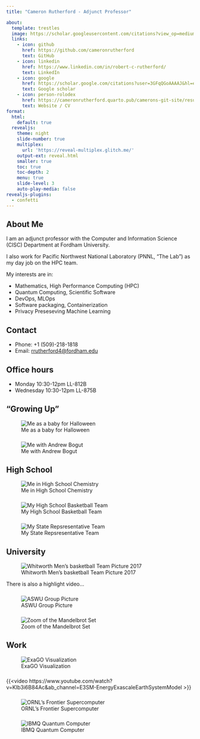 ```yaml
---
title: "Cameron Rutherford - Adjunct Professor"

about:
  template: trestles
  image: https://scholar.googleusercontent.com/citations?view_op=medium_photo&user=3GFqQGoAAAAJ&citpid=1
  links:
    - icon: github
      href: https://github.com/cameronrutherford
      text: GitHub
    - icon: linkedin
      href: https://www.linkedin.com/in/robert-c-rutherford/
      text: LinkedIn
    - icon: google
      href: https://scholar.google.com/citations?user=3GFqQGoAAAAJ&hl=en&oi=sra
      text: Google scholar
    - icon: person-rolodex
      href: https://cameronrutherford.quarto.pub/camerons-git-site/resume/resume.html
      text: Website / CV
format:
  html:
    default: true
  revealjs:
    theme: night
    slide-number: true
    multiplex:
      url: 'https://reveal-multiplex.glitch.me/'
    output-ext: reveal.html
    smaller: true
    toc: true
    toc-depth: 2
    menu: true
    slide-level: 3
    auto-play-media: false
revealjs-plugins:
  - confetti
---
```


## About Me

I am an adjunct professor with the Computer and Information Science (CISC) Department at Fordham University.

I also work for Pacific Northwest National Laboratory (PNNL, "The Lab") as my day job on the HPC team.

My interests are in:

- Mathematics, High Performance Computing (HPC)
- Quantum Computing, Scientific Software
- DevOps, MLOps
- Software packaging, Containerization
- Privacy Preseseving Machine Learning

## Contact

- Phone: +1 (509)-218-1818
- Email: [rrutherford4@fordham.edu](mailto:rrutherford4@fordham.edu)

## Office hours

- Monday 10:30-12pm LL-812B
- Wednesday 10:30-12pm LL-875B

::: {.content-visible when-format="revealjs"}

## "Growing Up"

![Me as a baby for Halloween](https://cameronrutherford.quarto.pub/camerons-git-site/presentations/stem-engagement/images/baby.jpeg)

###

![Me with Andrew Bogut](https://cameronrutherford.quarto.pub/camerons-git-site/presentations/stem-engagement/images/bogut.jpeg)

## High School

![Me in High School Chemistry](https://cameronrutherford.quarto.pub/camerons-git-site/presentations/stem-engagement/images/grammar.jpeg)

###

![My High School Basketball Team](https://cameronrutherford.quarto.pub/camerons-git-site/presentations/stem-engagement/images/gram-basketball.jpeg)

###

![My State Repsresentative Team](https://cameronrutherford.quarto.pub/camerons-git-site/presentations/stem-engagement/images/nationals.jpeg)

## University

![Whitworth Men's basketball Team Picture 2017](https://i.ytimg.com/vi/Q1GbTwKw0xM/maxresdefault.jpg)

There is also a highlight video...

###

![ASWU Group Picture](https://cameronrutherford.quarto.pub/camerons-git-site/presentations/stem-engagement/images/aswu.jpeg)

###

![Zoom of the Mandelbrot Set](https://cameronrutherford.quarto.pub/camerons-git-site/presentations/stem-engagement/images/mandle.gif)

## Work

![ExaGO Visualization](https://cameronrutherford.quarto.pub/camerons-git-site/presentations/stem-engagement/images/exago.png)

###

{{<video https://www.youtube.com/watch?v=KIb3i6B84Ac&ab_channel=E3SM-EnergyExascaleEarthSystemModel >}}

###

![ORNL's Frontier Supercomputer](https://spectrum.ieee.org/media-library/the-frontier-supercomputer-retains-its-top-ranking-on-the-latest-entry-in-the-top500-list-of-the-worlds-fastest-high-performanc.jpg?id=32094316&width=3600&height=2700)

###

![IBMQ Quantum Computer](https://wp.technologyreview.com/wp-content/uploads/2019/03/leadspace-background-10.jpg)

:::
